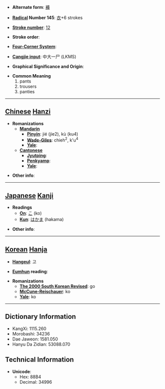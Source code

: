 * '''Alternate form''': [[褲]]

* '''[[Wiktionary:Chinese radical index| Radical]] Number 145''': [[Wiktionary:Chinese radical index 衣|衣]]+6 strokes

* '''[[Wiktionary:Chinese total strokes index|Stroke number]]''': [[Wiktionary:Chinese total strokes index 12|12]]

* '''Stroke order''': 

* '''[[Wiktionary:Chinese four corner index|Four-Corner System]]''': 

* '''[[Wiktionary:Chinese Cangjie index|Cangjie input]]''': 中大一尸 (LKMS)

* '''Graphical Significance and Origin''': 

* '''Common Meaning'''
*#pants
*# trousers
*# panties


----

== [[Chinese]] [[Hanzi]] ==

* '''Romanizations'''
** '''[[Mandarin]]'''
*** '''[[Pinyin]]''': jié (jie2), kù (ku4)
*** '''[[Wade-Giles]]''': chieh<sup>2</sup>, k'u<sup>4</sup>
*** '''[[Yale]]''': 
** '''[[Cantonese]]'''
*** '''[[Jyutping]]''':
*** '''[[Penkyamp]]''': 
*** '''[[Yale]]''': 

* '''Other info''': 

----

== [[Japanese]] [[Kanji]] ==

* '''Readings'''
** '''[[On]]''': [[こ]] (ko)
** '''[[Kun]]''': [[はかま]] (hakama)

* '''Other info''':  

----

== [[Korean]] [[Hanja]] ==

* '''[[Hangeul]]''': 고

* '''[[Eumhun]] reading''': 

* '''Romanizations'''
** '''[[The 2000 South Korean Revised Romanization|The 2000 South Korean Revised]]''': go
** '''[[McCune-Reischauer]]''': ko
** '''[[Yale]]''': ko

----

== Dictionary Information ==

* KangXi: 1115.260
* Morobashi: 34236
* Dae Jaweon: 1581.050
* Hanyu Da Zidian: 53088.070

== Technical Information ==

* '''Unicode''':
** Hex: 88B4
** Decimal: 34996